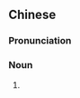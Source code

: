 {{also|烧麦}}
==Chinese==
{{zh-forms|s=烧麦}}

===Pronunciation===
{{zh-pron
|m=shāomài
|cat=n
}}

===Noun===
{{zh-noun}}

# {{zh-alt-form|燒賣}}